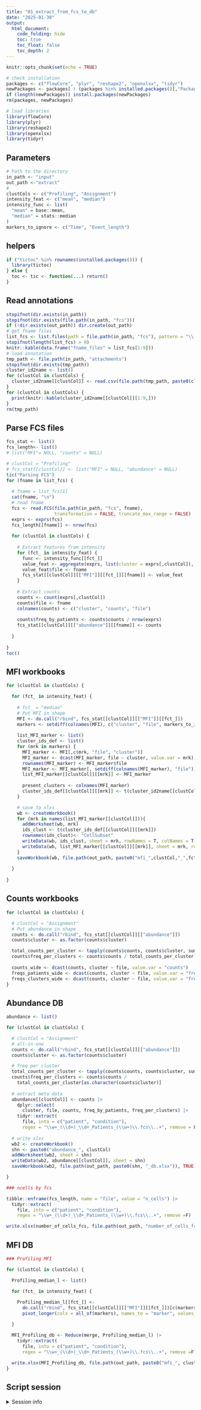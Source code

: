 ```yaml
---
title: "01_extract_from_fcs_to_db"
date: "2025-01-30"
output:
  html_document:
    code_folding: hide
    toc: true
    toc_float: false
    toc_depth: 2
---
```


```r
knitr::opts_chunk$set(echo = TRUE)
```


```r
# check installation
packages <- c("flowCore", "plyr", "reshape2", "openxlsx", "tidyr")
newPackages <- packages[ ! (packages %in% installed.packages()[,"Package"]) ]
if (length(newPackages)) install.packages(newPackages)
rm(packages, newPackages)

# load libraries
library(flowCore)
library(plyr)
library(reshape2)
library(openxlsx)
library(tidyr)
```


## Parameters

```r
# Path to the directory
in_path <- "input"
out_path <-"extract"
# 
clustCols <- c("Profiling", "Assignment")
intensity_feat <- c("mean", "median")
intensity_func <- list(
  "mean" = base::mean,
  "median" = stats::median
)
markers_to_ignore <- c("Time", "Event_length")
```

## helpers

```r
if ("tictoc" %in% rownames(installed.packages())) {
  library(tictoc)
} else {
  toc <- tic <- function(...) return()
}
```


## Read annotations

```r
stopifnot(dir.exists(in_path))
stopifnot(dir.exists(file.path(in_path, "fcs")))
if (!dir.exists(out_path)) dir.create(out_path)
# get fname files
list_fcs <- list.files(path = file.path(in_path, "fcs"), pattern = "\\.fcs$")
stopifnot(length(list_fcs) > 0)
knitr::kable(data.frame("fname_files" = list_fcs[1:9]))
# load annotation
tmp_path <- file.path(in_path, "attachments")
stopifnot(dir.exists(tmp_path))
cluster_id2name <- list()
for (clustCol in clustCols) {
  cluster_id2name[[clustCol]] <- read.csv(file.path(tmp_path, paste0(clustCol, ".csv")))
}
for (clustCol in clustCols) {
  print(knitr::kable(cluster_id2name[[clustCol]][1:9,]))
}
rm(tmp_path)
```


## Parse FCS files

```r
fcs_stat <- list()
fcs_length<- list()
# list("MFI"= NULL, "counts" = NULL)

# clustCol = "Profiling"
# fcs_stat[[clustCol]] <- list("MFI" = NULL, "abundance" = NULL)
tic("Parsing FCS")
for (fname in list_fcs) {
  
  # fname = list_fcs[1]
  cat(fname, "\n")
  # read fname
  fcs <- read.FCS(file.path(in_path, "fcs", fname), 
                  transformation = FALSE, truncate_max_range = FALSE)
  exprs <- exprs(fcs)
  fcs_length[[fname]] <- nrow(fcs)
  
  for (clustCol in clustCols) {
    
    # Extract features from intensity
    for (fct_ in intensity_feat) {
      func <- intensity_func[[fct_]]
      value_feat <- aggregate(exprs, list(cluster = exprs[,clustCol]), func)
      value_feat$file <- fname
      fcs_stat[[clustCol]][["MFI"]][[fct_]][[fname]] <- value_feat
    }
    
    # Extract counts
    counts <- count(exprs[,clustCol])
    counts$file <- fname
    colnames(counts) <- c("cluster", "counts", "file")
    
    counts$freq_by_patients <- counts$counts / nrow(exprs)
    fcs_stat[[clustCol]][["abundance"]][[fname]] <- counts
    
  }
  
}
toc()
```


## MFI workbooks

```r
for (clustCol in clustCols) {

  for (fct_ in intensity_feat) {
    
    # fct_ = "median"
    # Put MFI in shape
    MFI <- do.call("rbind", fcs_stat[[clustCol]][["MFI"]][[fct_]])
    markers <- setdiff(colnames(MFI), c("cluster", "file", markers_to_ignore, clustCols))
    
    list_MFI_marker <- list()
    cluster_ids_def <- list()
    for (mrk in markers) {
      MFI_marker <- MFI[,c(mrk, "file", "cluster")]
      MFI_marker <- dcast(MFI_marker, file ~ cluster, value.var = mrk)
      rownames(MFI_marker) <- MFI_marker$file
      MFI_marker <- MFI_marker[, setdiff(colnames(MFI_marker), "file")]
      list_MFI_marker[[clustCol]][[mrk]] <- MFI_marker
      
      present_clusters <- colnames(MFI_marker)
      cluster_ids_def[[clustCol]][[mrk]] <- t(cluster_id2name[[clustCol]][present_clusters,])[2,] 
    }

    # save to xlxs
    wb <- createWorkbook()
    for (mrk in names(list_MFI_marker[[clustCol]])){
      addWorksheet(wb, mrk)
      ids_clust <- t(cluster_ids_def[[clustCol]][[mrk]])
      rownames(ids_clust)<- "CellSubset"
      writeData(wb, ids_clust, sheet = mrk, rowNames = T, colNames = T)
      writeData(wb, list_MFI_marker[[clustCol]][[mrk]], sheet = mrk, rowNames = T, colNames = F, startRow =3)
    }
    saveWorkbook(wb, file.path(out_path, paste0("mfi_",clustCol,"_",fct_,".xlsx")), TRUE)
    
  }
  
}
```


## Counts workbooks

```r
for (clustCol in clustCols) {

  # clustCol = "Assignment"
  # Put abundance in shape
  counts <- do.call("rbind", fcs_stat[[clustCol]][["abundance"]])
  counts$cluster <- as.factor(counts$cluster)

  total_counts_per_cluster <- tapply(counts$counts, counts$cluster, sum)
  counts$freq_per_clusters <- counts$counts / total_counts_per_cluster[as.character(counts$cluster)]
  
  counts_wide <- dcast(counts, cluster ~ file, value.var = "counts")
  freqs_patients_wide <- dcast(counts, cluster ~ file, value.var = "freq_by_patients")
  freqs_clusters_wide <- dcast(counts, cluster ~ file, value.var = "freq_per_clusters")
}
```


## Abundance DB

```r
abundance <- list()

for (clustCol in clustCols) {

  # clustCol = "Assignment"
  # all-in-one
  counts <- do.call("rbind", fcs_stat[[clustCol]][["abundance"]])
  counts$cluster <- as.factor(counts$cluster)

  # freq per cluster
  total_counts_per_cluster <- tapply(counts$counts, counts$cluster, sum)
  counts$freq_per_clusters <- counts$counts / 
    total_counts_per_cluster[as.character(counts$cluster)]
  
  # extract meta data
  abundance[[clustCol]] <- counts |>
    dplyr::select(
      cluster, file, counts, freq_by_patients, freq_per_clusters) |>
    tidyr::extract(
      file, into = c("patient", "condition"),
      regex = "\\w+_(\\d+)_\\d+_Patients_(\\w+)\\.fcs\\..+", remove = F)  
  
  # write xlxs
  wb2 <- createWorkbook()
  shn <- paste0("abundance_", clustCol)
  addWorksheet(wb2, sheet = shn)
  writeData(wb2, abundance[[clustCol]], sheet = shn)
  saveWorkbook(wb2, file.path(out_path, paste0(shn, "_db.xlsx")), TRUE)

}

### ncells by fcs 

tibble::enframe(fcs_length, name = "file", value = "n_cells") |>
  tidyr::extract(
    file, into = c("patient", "condition"),
    regex = "\\w+_(\\d+)_\\d+_Patients_(\\w+)\\.fcs\\..+", remove =F)  -> number_of_cells_fcs

write.xlsx(number_of_cells_fcs, file.path(out_path, "number_of_cells_fcs.xlsx"))
```


## MFI DB

```r
### Profiling MFI

for (clustCol in clustCols) {

  Profiling_median_l <- list()

  for (fct_ in intensity_feat) {
    
    Profiling_median_l[[fct_]] <- 
      do.call("rbind", fcs_stat[[clustCol]][["MFI"]][[fct_]])[c(markers, "cluster", "file")] |>
      pivot_longer(cols = all_of(markers), names_to = "marker", values_to = paste0(fct_, "_mfi"))

  }

  MFI_Profiling_db <- Reduce(merge, Profiling_median_l) |>
    tidyr::extract(
      file, into = c("patient", "condition"),
      regex = "\\w+_(\\d+)_\\d+_Patients_(\\w+)\\.fcs\\..+", remove =F)
  
  write.xlsx(MFI_Profiling_db, file.path(out_path, paste0("mfi_", clustCol, "_db.xlsx")))
}
```


## Script session

<details>
<summary>Session info</summary>
```r
sessionInfo()
```
</details>

<br />
